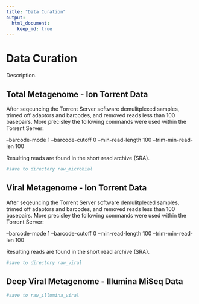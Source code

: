 ```yaml
---
title: "Data Curation"
output:
  html_document:
    keep_md: true
---
```


# Data Curation
Description.

## Total Metagenome - Ion Torrent Data

After seqeuncing the Torrent Server software demulitplexed samples, trimed off adaptors and barcodes, and removed reads less than 100 basepairs. More precisley the following commands were used within the Torrent Server:

--barcode-mode 1 --barcode-cutoff 0 --min-read-length 100 --trim-min-read-len 100

Resulting reads are found in the short read archive (SRA).

```r

#save to directory raw_microbial
```


## Viral Metagenome - Ion Torrent Data

After seqeuncing the Torrent Server software demulitplexed samples, trimed off adaptors and barcodes, and removed reads less than 100 basepairs. More precisley the following commands were used within the Torrent Server:

--barcode-mode 1 --barcode-cutoff 0 --min-read-length 100 --trim-min-read-len 100

Resulting reads are found in the short read archive (SRA).

```r

#save to directory raw_viral
```

## Deep Viral Metagenome - Illumina MiSeq Data

```r


#save to raw_illumina_viral
```